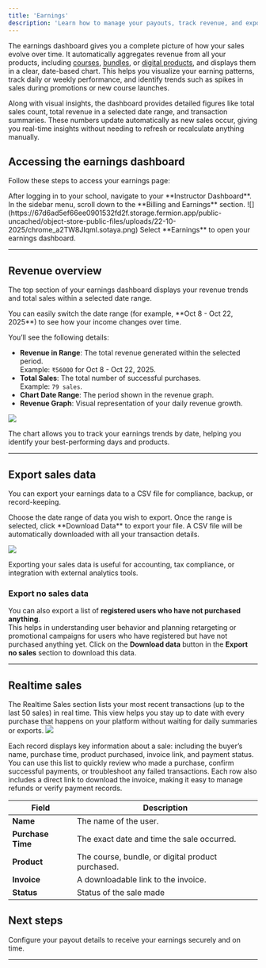 ```yaml
---
title: 'Earnings'
description: 'Learn how to manage your payouts, track revenue, and export sales data from your earnings dashboard.'
---
```


The earnings dashboard gives you a complete picture of how your sales evolve over time. It automatically aggregates revenue from all your products, including [courses](/setting-up-course/prerequisites), [bundles](/setting-up-course/bundle), or [digital products](/digital-products/introduction), and displays them in a clear, date-based chart. This helps you visualize your earning patterns, track daily or weekly performance, and identify trends such as spikes in sales during promotions or new course launches. 

Along with visual insights, the dashboard provides detailed figures like total sales count, total revenue in a selected date range, and transaction summaries. These numbers update automatically as new sales occur, giving you real-time insights without needing to refresh or recalculate anything manually.
## Accessing the earnings dashboard

Follow these steps to access your earnings page:

<Steps>
  <Step title="Open Instructor Dashboard">
    After logging in to your school, navigate to your **Instructor Dashboard**.
  </Step>
  <Step title="Find billing & earnings">
    In the sidebar menu, scroll down to the **Billing and Earnings** section.
    ![](https://67d6ad5ef66ee0901532fd2f.storage.fermion.app/public-uncached/object-store-public-files/uploads/22-10-2025/chrome_a2TW8JIqml.sotaya.png)
  </Step>
  <Step title="Click on earnings">
    Select **Earnings** to open your earnings dashboard.
  </Step>
</Steps>

---

## Revenue overview

The top section of your earnings dashboard displays your revenue trends and total sales within a selected date range.

<Info>
You can easily switch the date range (for example, **Oct 8 - Oct 22, 2025**) to see how your income changes over time.
</Info>

You’ll see the following details:

- **Revenue in Range**: The total revenue generated within the selected period.  
  Example: `₹56000` for Oct 8 - Oct 22, 2025.
- **Total Sales**: The total number of successful purchases.  
  Example: `79 sales`.
- **Chart Date Range**: The period shown in the revenue graph.
- **Revenue Graph**: Visual representation of your daily revenue growth.

![](https://67d6ad5ef66ee0901532fd2f.storage.fermion.app/public-uncached/object-store-public-files/uploads/22-10-2025/chrome_kMhXgvgOfw.ynmgby.png)

The chart allows you to track your earnings trends by date, helping you identify your best-performing days and products.

---

## Export sales data

You can export your earnings data to a CSV file for compliance, backup, or record-keeping.


<Steps>
  <Step title="Select range">
    Choose the date range of data you wish to export.
  </Step>
  <Step title="Click Download data">
    Once the range is selected, click **Download Data** to export your file.  
    A CSV file will be automatically downloaded with all your transaction details.
  </Step>
</Steps>

![](https://67d6ad5ef66ee0901532fd2f.storage.fermion.app/public-uncached/object-store-public-files/uploads/22-10-2025/chrome_rpKeAxiGyU.rmzrmo.png)

<Note>
Exporting your sales data is useful for accounting, tax compliance, or integration with external analytics tools.
</Note>

### Export no sales data

You can also export a list of **registered users who have not purchased anything**.  
This helps in understanding user behavior and planning retargeting or promotional campaigns for users who have registered but have not purchased anything yet. Click on the **Download data** button in the **Export no sales** section to download this data.

---

## Realtime sales

The Realtime Sales section lists your most recent transactions (up to the last 50 sales) in real time.
This view helps you stay up to date with every purchase that happens on your platform without waiting for daily summaries or exports.
![](https://67d6ad5ef66ee0901532fd2f.storage.fermion.app/public-uncached/object-store-public-files/uploads/22-10-2025/rb0QSaFqnJ.wjysjb.png)

Each record displays key information about a sale: including the buyer’s name, purchase time, product purchased, invoice link, and payment status. You can use this list to quickly review who made a purchase, confirm successful payments, or troubleshoot any failed transactions. Each row also includes a direct link to download the invoice, making it easy to manage refunds or verify payment records.


| Field | Description |
|--------|--------------|
| **Name** | The name of the user. |
| **Purchase Time** | The exact date and time the sale occurred. |
| **Product** | The course, bundle, or digital product purchased. |
| **Invoice** | A downloadable link to the invoice. |
| **Status** | Status of the sale made |


## Next steps

<Columns cols={1}>
  <Card title="Manage Payouts" href="/manage-settings/manage-payouts">
    Configure your payout details to receive your earnings securely and on time.  
  </Card>
</Columns>

---